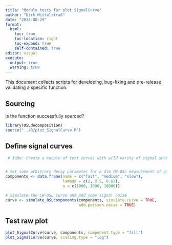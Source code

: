 ```yaml
---
title: "Module tests for plot_SignalCurve"
author: "Dirk Mittelstraß"
date: "2024-08-29"
format:
  html:
    toc: true
    toc-location: right
    toc-expand: true
    self-contained: true
editor: visual
execute:
  output: true
  warning: true
---
```


This document collects scripts for developing, bug-fixing and pre-release validating a specific function.

## Sourcing

Is the function successfully sourced?

```r

library(OSLdecomposition)
source("../R/plot_SignalCurve.R")

```

## Define signal curves

```r
 # ToDo: Create a couple of test curves with wild varity of signal shapes


# Set some arbitrary decay parameter for a dim CW-OSL measurement of quartz
components <- data.frame(name = c("fast", "medium", "slow"),
                         lambda = c(2, 0.5, 0.02),
                         n = c(1000, 1000, 10000))

# Simulate the CW-OSL curve and add some signal noise
curve <- simulate_OSLcomponents(components, simulate.curve = TRUE, 
                                add.poisson.noise = TRUE)

```

## Test raw plot

```r

plot_SignalCurve(curve, components, component.type = "fill")
plot_SignalCurve(curve, scaling.type = "log")
```
